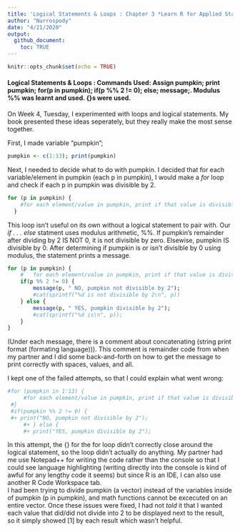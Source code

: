```yaml
---
title: 'Logical Statements & Loops : Chapter 3 *Learn R for Applied Statistics : With Data Visualizations, Regressions, and Statistics*'
author: "Nurrospody"
date: "4/21/2020"
output:
  github_document:
    toc: TRUE
---
```


```r
knitr::opts_chunk$set(echo = TRUE)
```
#### Logical Statements & Loops : Commands Used: Assign pumpkin; print pumpkin; **for(p in pumpkin); if(p %% 2 != 0); else; message;**.  Modulus %% was learnt and used.  {}s were used.  

On Week 4, Tuesday, I experimented with loops and logical statements.  My book presented these ideas seperately, but they really make the most sense together.  

First, I made variable "pumpkin";
```r
pumpkin <- c(1:13); print(pumpkin)
```
Next, I needed to decide what to do with pumpkin.  I decided that for each variable/element in pumpkin (each p in pumpkin), I would make a *for* loop and check if each p in pumpkin was divisible by 2.
```r
for (p in pumpkin) {
    #for each element/value in pumpkin, print if that value is divisible by 2 
  }
```

This loop isn't useful on its own without a logical statement to pair with.  Our *if . . . else* statment uses modulus arithmetic, %%.  If pumpkin's remainder after dividing by 2 IS NOT 0, it is not divisible by zero.  Elsewise, pumpkin IS divisible by 0.  After determining if pumpkin is or isn't divisible by 0 using modulus, the statement prints a message. 
```r
for (p in pumpkin) {
    #	for each element/value in pumpkin, print if that value is divisible by 2
    if(p %% 2 != 0) { 
        message(p, " NO, pumpkin not divisible by 2");
        #cat(sprintf("%d is not divisible by 2\n", p))
    } else {
        message(p, " YES, pumpkin divisible by 2");
        #cat(sprintf("%d is\n", p));
    }
}
```
(Under each message, there is a comment about concatenating (string print format (formating language))).  This comment is remainder code from when my partner and I did some back-and-forth on how to get the message to print correctly with spaces, values, and all.

I kept one of the failed attempts, so that I could explain what went wrong:
```r
#for (pumpkin in 1:13) {
     #for each element/value in pumpkin, print if that value is divisible by 2
 #}
 #if(pumpkin %% 2 != 0) { 
 #+ print("NO, pumpkin not divisible by 2");
     #+ } else {
     #+ print("YES, pumpkin divisible by 2");
```
In this attempt, the {} for the for loop didn't correctly close around the logical statement, so the loop didn't actually do anything.  My partner had me use Notepad++ for writing the code rather than the console so that I could see language highlighting (writing directly into the console is kind of awful for any lengthy code it seems) but since R is an IDE, I can also use another R Code  Workspace tab.  
I had been trying to divide pumpkin (a vector) instead of the variables inside of pumpkin (p in pumpkin), and math functions cannot be excecuted on an entire vector.
Once these issues were fixed, I had not *told* it that I wanted each value that did/did not divide into 2 to be displayed next to the result, so it simply showed [1] by each result which wasn't helpful.
